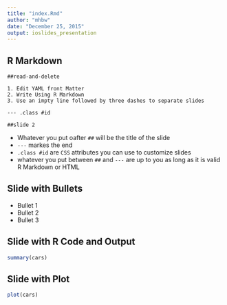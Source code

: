 ```yaml
---
title: "index.Rmd"
author: "mhbw"
date: "December 25, 2015"
output: ioslides_presentation
---
```


## R Markdown
```Rmd
##read-and-delete

1. Edit YAML front Matter
2. Write Using R Markdown
3. Use an impty line followed by three dashes to separate slides

--- .class #id

##slide 2

```

- Whatever you put oafter `##` will be the title of the slide
- `---` markes the end
- `.class #id` are `CSS` attributes you can use to customize slides
- whatever you put between `##` and `---` are up to you as long as it is valid R\ Markdown or HTML



## Slide with Bullets

- Bullet 1
- Bullet 2
- Bullet 3

## Slide with R Code and Output

```r
summary(cars)
```

## Slide with Plot

```r
plot(cars)
```

